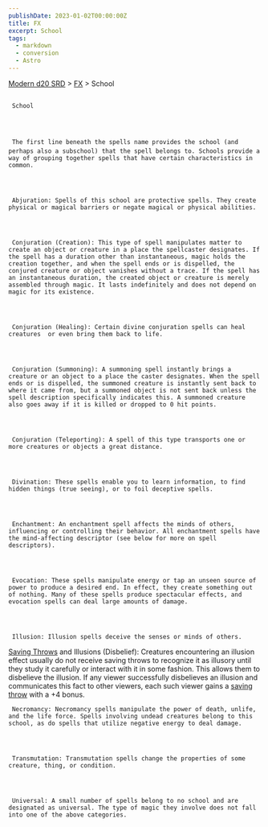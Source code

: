 ```yaml
---
publishDate: 2023-01-02T00:00:00Z
title: FX
excerpt: School
tags:
  - markdown
  - conversion
  - Astro
---
```


[Modern d20 SRD](/#modernD20) >
[FX](modern-d20-srd-fx-index) > School

##

     School




     The first line beneath the spells name provides the school (and perhaps also a subschool) that the spell belongs to. Schools provide a way of grouping together spells that have certain characteristics in common.




     Abjuration: Spells of this school are protective spells. They create physical or magical barriers or negate magical or physical abilities.




     Conjuration (Creation): This type of spell manipulates matter to create an object or creature in a place the spellcaster designates. If the spell has a duration other than instantaneous, magic holds the creation together, and when the spell ends or is dispelled, the conjured creature or object vanishes without a trace. If the spell has an instantaneous duration, the created object or creature is merely assembled through magic. It lasts indefinitely and does not depend on magic for its existence.




     Conjuration (Healing): Certain divine conjuration spells can heal creatures  or even bring them back to life.




     Conjuration (Summoning): A summoning spell instantly brings a creature or an object to a place the caster designates. When the spell ends or is dispelled, the summoned creature is instantly sent back to where it came from, but a summoned object is not sent back unless the spell description specifically indicates this. A summoned creature also goes away if it is killed or dropped to 0 hit points.




     Conjuration (Teleporting): A spell of this type transports one or more creatures or objects a great distance.




     Divination: These spells enable you to learn information, to find hidden things (true seeing), or to foil deceptive spells.




     Enchantment: An enchantment spell affects the minds of others, influencing or controlling their behavior. All enchantment spells have the mind-affecting descriptor (see below for more on spell descriptors).




     Evocation: These spells manipulate energy or tap an unseen source of power to produce a desired end. In effect, they create something out of nothing. Many of these spells produce spectacular effects, and evocation spells can deal large amounts of damage.




     Illusion: Illusion spells deceive the senses or minds of others.

[Saving Throws](modern-d20-srd-basics-saving-throws)
and Illusions (Disbelief): Creatures encountering an illusion effect usually do not receive saving throws to recognize it as illusory until they study it carefully or interact with it in some fashion. This allows them to disbelieve the illusion. If any viewer successfully disbelieves an illusion and communicates this fact to other viewers, each such viewer gains a
[saving throw](modern-d20-srd-basics-saving-throws)
with a +4 bonus.

     Necromancy: Necromancy spells manipulate the power of death, unlife, and the life force. Spells involving undead creatures belong to this school, as do spells that utilize negative energy to deal damage.




     Transmutation: Transmutation spells change the properties of some creature, thing, or condition.




     Universal: A small number of spells belong to no school and are designated as universal. The type of magic they involve does not fall into one of the above categories.
